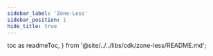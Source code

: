 ```yaml
---
sidebar_label: 'Zone-Less'
sidebar_position: 1
hide_title: true
---
```


  toc as readmeToc,
} from '@site/../../libs/cdk/zone-less/README.md';

<Readme />

<Docs />

<!-- Workaround for generating table of contents -->
<!-- See https://github.com/facebook/docusaurus/issues/3915#issuecomment-896193142 -->

